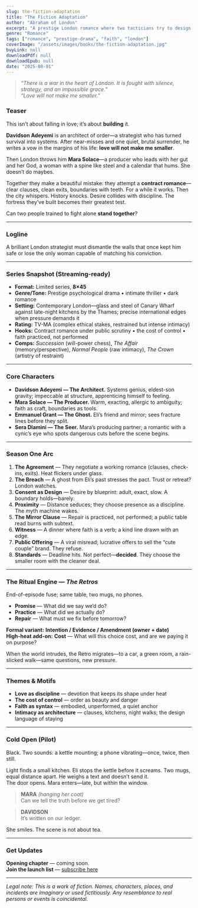 ```yaml
---
slug: the-fiction-adaptation
title: "The Fiction Adaptation"
author: "Abraham of London"
excerpt: "A prestige London romance where two tacticians try to design love—then must survive it."
genre: "Romance"
tags: ["romance", "prestige-drama", "faith", "london"]
coverImage: "/assets/images/books/the-fiction-adaptation.jpg"
buyLink: null
downloadPdf: null
downloadEpub: null
date: "2025-08-01"
---
```


> *“There is a war in the heart of London. It is fought with silence, strategy, and an impossible grace.”*  
> *“Love will not make me smaller.”*

### Teaser

This isn’t about falling in love; it’s about **building** it.

**Davidson Adeyemi** is an architect of order—a strategist who has turned survival into systems. After near-misses and one quiet, brutal surrender, he writes a vow in the margins of his life: **love will not make me smaller**.

Then London throws him **Mara Solace**—a producer who leads with her gut and her God, a woman with a spine like steel and a calendar that hums. She doesn’t do maybes.

Together they make a beautiful mistake: they attempt a **contract romance**—clear clauses, clean exits, boundaries with teeth. For a while it works. Then the city whispers. History knocks. Desire collides with discipline. The fortress they’ve built becomes their greatest test.

Can two people trained to fight alone **stand together**?

---

### Logline

A brilliant London strategist must dismantle the walls that once kept him safe or lose the only woman capable of matching his conviction.

---

### Series Snapshot (Streaming-ready)

- **Format:** Limited series, **8×45**  
- **Genre/Tone:** Prestige psychological drama • intimate thriller • dark romance  
- **Setting:** Contemporary London—glass and steel of Canary Wharf against late-night kitchens by the Thames; precise international edges when pressure demands it  
- **Rating:** TV-MA (complex ethical stakes, restrained but intense intimacy)  
- **Hooks:** Contract romance under public scrutiny • the cost of control • faith practiced, not performed  
- **Comps:** *Succession* (will-power chess), *The Affair* (memory/perspective), *Normal People* (raw intimacy), *The Crown* (artistry of restraint)

---

### Core Characters

- **Davidson Adeyemi — The Architect.** Systems genius, eldest-son gravity; impeccable at structure, apprenticing himself to feeling.  
- **Mara Solace — The Producer.** Warm, exacting, allergic to ambiguity; faith as craft, boundaries as tools.  
- **Emmanuel Grant — The Ghost.** Eli’s friend and mirror; sees fracture lines before they split.  
- **Sera Dlamini — The Seer.** Mara’s producing partner; a romantic with a cynic’s eye who spots dangerous cuts before the scene begins.

---

### Season One Arc

1) **The Agreement** — They negotiate a working romance (clauses, check-ins, exits). Heat flickers under glass.  
2) **The Breach** — A ghost from Eli’s past stresses the pact. Trust or retreat? London watches.  
3) **Consent as Design** — Desire by blueprint: adult, exact, slow. A boundary holds—barely.  
4) **Proximity** — Distance seduces; they choose presence as a discipline. The myth machine wakes.  
5) **The Mirror Clause** — Repair is practiced, not performed; a public table read burns with subtext.  
6) **Witness** — A dinner where faith is a verb; a kind line drawn with an edge.  
7) **Public Offering** — A viral misread; lucrative offers to sell the “cute couple” brand. They refuse.  
8) **Standards** — Deadline hits. Not perfect—**decided**. They choose the smaller room with the cleaner deal.

---

### The Ritual Engine — *The Retros*

End-of-episode fuse; same table, two mugs, no phones.

- **Promise** — What did we say we’d do?  
- **Practice** — What did we actually do?  
- **Repair** — What must we fix before tomorrow?

**Formal variant:** **Intention / Evidence / Amendment (owner + date)**  
**High-heat add-on:** **Cost** — What will this choice cost, and are we paying it on purpose?

When the world intrudes, the Retro migrates—to a car, a green room, a rain-slicked walk—same questions, new pressure.

---

### Themes & Motifs

- **Love as discipline** — devotion that keeps its shape under heat  
- **The cost of control** — order as beauty and danger  
- **Faith as syntax** — embodied, unperformed, a quiet anchor  
- **Intimacy as architecture** — clauses, kitchens, night walks; the design language of staying

---

### Cold Open (Pilot)

Black. Two sounds: a kettle mounting; a phone vibrating—once, twice, then still.

Light finds a small kitchen. Eli stops the kettle before it screams. Two mugs, equal distance apart. He weighs a text and doesn’t send it.  
The door opens. Mara enters—late, but within the window.

> **MARA** *(hanging her coat)*  
> Can we tell the truth before we get tired?

> **DAVIDSON**  
> It’s written on our ledger.

She smiles. The scene is not about tea.

---

### Get Updates

**Opening chapter** — coming soon.  
**Join the launch list** — [subscribe here](/newsletter)

---

*Legal note: This is a work of fiction. Names, characters, places, and incidents are imaginary or used fictitiously. Any resemblance to real persons or events is coincidental.*
